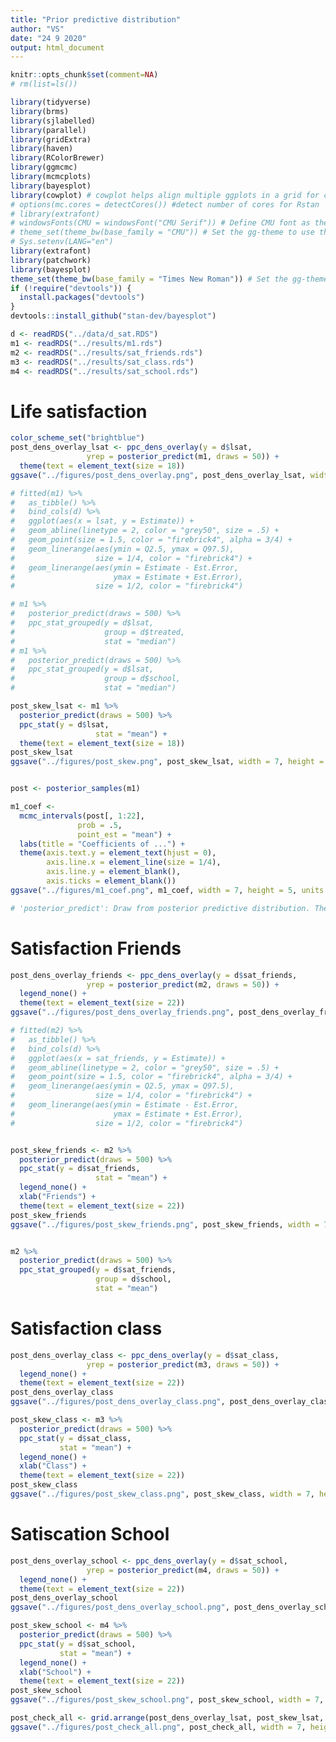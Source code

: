 ```yaml
---
title: "Prior predictive distribution"
author: "VS"
date: "24 9 2020"
output: html_document
---
```


```r
knitr::opts_chunk$set(comment=NA)
# rm(list=ls())
```
```r
library(tidyverse)
library(brms)
library(sjlabelled)
library(parallel)
library(gridExtra)
library(haven)
library(RColorBrewer)
library(ggmcmc)
library(mcmcplots)
library(bayesplot)
library(cowplot) # cowplot helps align multiple ggplots in a grid for comparison
# options(mc.cores = detectCores()) #detect number of cores for Rstan
# library(extrafont)
# windowsFonts(CMU = windowsFont("CMU Serif")) # Define CMU font as the computer modern serif font that is used in my latex template
# theme_set(theme_bw(base_family = "CMU")) # Set the gg-theme to use the latex font
# Sys.setenv(LANG="en")
library(extrafont)
library(patchwork)
library(bayesplot)
theme_set(theme_bw(base_family = "Times New Roman")) # Set the gg-theme to use the latex font
if (!require("devtools")) {
  install.packages("devtools")
}
devtools::install_github("stan-dev/bayesplot")
```
```r
d <- readRDS("../data/d_sat.RDS")
m1 <- readRDS("../results/m1.rds")
m2 <- readRDS("../results/sat_friends.rds")
m3 <- readRDS("../results/sat_class.rds")
m4 <- readRDS("../results/sat_school.rds")
```

# Life satisfaction

```r
color_scheme_set("brightblue")
post_dens_overlay_lsat <- ppc_dens_overlay(y = d$lsat,
                 yrep = posterior_predict(m1, draws = 50)) +
  theme(text = element_text(size = 18))
ggsave("../figures/post_dens_overlay.png", post_dens_overlay_lsat, width = 7, height = 5, units = "in")

# fitted(m1) %>%
#   as_tibble() %>%
#   bind_cols(d) %>%
#   ggplot(aes(x = lsat, y = Estimate)) +
#   geom_abline(linetype = 2, color = "grey50", size = .5) +
#   geom_point(size = 1.5, color = "firebrick4", alpha = 3/4) +
#   geom_linerange(aes(ymin = Q2.5, ymax = Q97.5),
#                  size = 1/4, color = "firebrick4") +
#   geom_linerange(aes(ymin = Estimate - Est.Error,
#                      ymax = Estimate + Est.Error),
#                  size = 1/2, color = "firebrick4")

# m1 %>%
#   posterior_predict(draws = 500) %>%
#   ppc_stat_grouped(y = d$lsat,
#                    group = d$treated,
#                    stat = "median")
# m1 %>%
#   posterior_predict(draws = 500) %>%
#   ppc_stat_grouped(y = d$lsat,
#                    group = d$school,
#                    stat = "median")

post_skew_lsat <- m1 %>%
  posterior_predict(draws = 500) %>%
  ppc_stat(y = d$lsat,
                   stat = "mean") +
  theme(text = element_text(size = 18))
post_skew_lsat
ggsave("../figures/post_skew.png", post_skew_lsat, width = 7, height = 5, units = "in")


post <- posterior_samples(m1)

m1_coef <-
  mcmc_intervals(post[, 1:22],
               prob = .5,
               point_est = "mean") +
  labs(title = "Coefficients of ...") +
  theme(axis.text.y = element_text(hjust = 0),
        axis.line.x = element_line(size = 1/4),
        axis.line.y = element_blank(),
        axis.ticks = element_blank())
ggsave("../figures/m1_coef.png", m1_coef, width = 7, height = 5, units = "in")

# 'posterior_predict': Draw from posterior predictive distribution. The posterior predictive disribution is the distribution of the outcome implied by the model after using the observed data to update our beliefs about the unknown parameters in the mode. Simulating data grom the posterior predictive distribution using the observed predictors is useful for checking the fit of the model. Drawing from the posterior predictive distribution at interesting values of predictors also lets us visualize how a manipulation of a predictor affects (a function of) the outcome(s). With new observations of predictor variables we can use posterior predictive distribution to generate predicted outcomes


```

# Satisfaction Friends

```r
post_dens_overlay_friends <- ppc_dens_overlay(y = d$sat_friends,
                 yrep = posterior_predict(m2, draws = 50)) +
  legend_none() +
  theme(text = element_text(size = 22))
ggsave("../figures/post_dens_overlay_friends.png", post_dens_overlay_friends, width = 7, height = 5, units = "in")

# fitted(m2) %>%
#   as_tibble() %>%
#   bind_cols(d) %>%
#   ggplot(aes(x = sat_friends, y = Estimate)) +
#   geom_abline(linetype = 2, color = "grey50", size = .5) +
#   geom_point(size = 1.5, color = "firebrick4", alpha = 3/4) +
#   geom_linerange(aes(ymin = Q2.5, ymax = Q97.5),
#                  size = 1/4, color = "firebrick4") +
#   geom_linerange(aes(ymin = Estimate - Est.Error,
#                      ymax = Estimate + Est.Error),
#                  size = 1/2, color = "firebrick4")


post_skew_friends <- m2 %>%
  posterior_predict(draws = 500) %>%
  ppc_stat(y = d$sat_friends,
                   stat = "mean") +
  legend_none() +
  xlab("Friends") +
  theme(text = element_text(size = 22))
post_skew_friends
ggsave("../figures/post_skew_friends.png", post_skew_friends, width = 7, height = 5, units = "in")


m2 %>%
  posterior_predict(draws = 500) %>%
  ppc_stat_grouped(y = d$sat_friends,
                   group = d$school,
                   stat = "mean")
```

# Satisfaction class

```r
post_dens_overlay_class <- ppc_dens_overlay(y = d$sat_class,
                 yrep = posterior_predict(m3, draws = 50)) +
  legend_none() +
  theme(text = element_text(size = 22))
post_dens_overlay_class
ggsave("../figures/post_dens_overlay_class.png", post_dens_overlay_class, width = 7, height = 5, units = "in")

post_skew_class <- m3 %>%
  posterior_predict(draws = 500) %>%
  ppc_stat(y = d$sat_class,
           stat = "mean") +
  legend_none() +
  xlab("Class") +
  theme(text = element_text(size = 22))
post_skew_class
ggsave("../figures/post_skew_class.png", post_skew_class, width = 7, height = 5, units = "in")
```

# Satiscation School

```r
post_dens_overlay_school <- ppc_dens_overlay(y = d$sat_school,
                 yrep = posterior_predict(m4, draws = 50)) +
  legend_none() +
  theme(text = element_text(size = 22))
post_dens_overlay_school
ggsave("../figures/post_dens_overlay_school.png", post_dens_overlay_school, width = 7, height = 5, units = "in")

post_skew_school <- m4 %>%
  posterior_predict(draws = 500) %>%
  ppc_stat(y = d$sat_school,
           stat = "mean") +
  legend_none() +
  xlab("School") +
  theme(text = element_text(size = 22))
post_skew_school
ggsave("../figures/post_skew_school.png", post_skew_school, width = 7, height = 5, units = "in")

post_check_all <- grid.arrange(post_dens_overlay_lsat, post_skew_lsat, post_dens_overlay_friends, post_skew_friends, post_dens_overlay_class, post_skew_class, post_dens_overlay_school, post_skew_school, nrow=4)
ggsave("../figures/post_check_all.png", post_check_all, width = 7, height = 5, units = "in")
```

